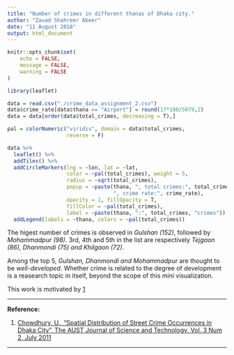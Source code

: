```yaml
---
title: "Number of crimes in different thanas of Dhaka city."
author: "Zauad Shahreer Abeer"
date: "11 August 2018"
output: html_document
---
```


```r
knitr::opts_chunk$set(
	echo = FALSE,
	message = FALSE,
	warning = FALSE
)
```

```r
library(leaflet)

data = read.csv("./crime_data_assignment_2.csv")
data$crime_rate[data$thana == "Airport"] = round(17*100/5079,2)
data = data[order(data$total_crimes, decreasing = T),]

pal = colorNumeric("viridis", domain = data$total_crimes,
                   reverse = F)

data %>% 
  leaflet() %>%
  addTiles() %>%
  addCircleMarkers(lng = ~lon, lat = ~lat,
                   color = ~pal(total_crimes), weight = 5, 
                   radius = ~sqrt(total_crimes),
                   popup = ~paste(thana, ", total crimes:", total_crimes,
                                  ", crime rate:", crime_rate),
                   opacity = 1, fillOpacity = T,
                   fillColor = ~pal(total_crimes),
                   label = ~paste(thana, ":", total_crimes, "crimes")) %>%
  addLegend(labels = ~thana, colors = ~pal(total_crimes))
```

The higest number of crimes is observed in *Gulshan (152)*, followed by *Mohammadpur (98)*. 3rd,  4th and 5th in the list are respectively *Tejgaon (86), Dhanmondi (75) and Khilgaon (72)*.  

Among the top 5, *Gulshan, Dhanmondi and Mohammadpur* are thought to be *well-developed*. Whether crime is related to the degree of development is a reasearch topic in itself, beyond the scope of this *mini* visualization.

This work is motivated by [1](1)

***

**Reference:**

1. [Chowdhury, U., "Spatial Distribution of Street Crime Occurrences in Dhaka City", The AUST Journal of Science and Technology, Vol. 3 Num 2, July 2011](www.aust.edu/publication/articles/v3i2art2.pdf)


***


